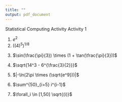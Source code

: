 ```yaml
---
title: ""
output: pdf_document
---
```

\center
Statistical Computing Activity 
Activity 1
\begin{flushleft}\textbf{Put your name at the top of of this sheet. Write the R code to answer the following questions. Write the code and then show what the computer returns when that code is run.}
\end{flushleft}
\vspace{4em}

1. $e^{2}$
\vspace{4em}
2. $((4)^{5})^{1/8}$


\vspace{4em}


3. $\sin(\frac{\pi}{3}) \times (1 + \tan(\frac{\pi}{3}))$

\vspace{4em}


4. $\sqrt{14^3 - 6^{\frac{3}{2}}}$

\vspace{4em}


5. $|-\ln(2\pi \times (\sqrt{e^9}))|$

\vspace{4em}



6. $\sum^{50}_{i=5} i^{i-1}$


\vspace{4em}


7. $\forall_i \in [1,50] \sqrt{(i)}$


